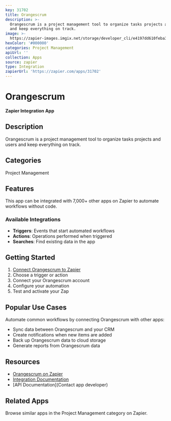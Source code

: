 ```yaml
---
key: 31702
title: Orangescrum
description: >-
  Orangescrum is a project management tool to organize tasks projects and users
  and keep everything on track.
image: >-
  https://zapier-images.imgix.net/storage/developer_cli/e4197dd610feba394cff8ea349948780_2.png?auto=format%2Ccompress&ixlib=python-3.0.0&q=50
hexColor: '#000000'
categories: Project Management
apiUrl: ''
collection: Apps
source: zapier
type: Integration
zapierUrl: 'https://zapier.com/apps/31702'
---
```

# Orangescrum

**Zapier Integration App**

## Description

Orangescrum is a project management tool to organize tasks projects and users and keep everything on track.

## Categories

Project Management

## Features

This app can be integrated with 7,000+ other apps on Zapier to automate workflows without code.

### Available Integrations

- **Triggers**: Events that start automated workflows
- **Actions**: Operations performed when triggered
- **Searches**: Find existing data in the app

## Getting Started

1. [Connect Orangescrum to Zapier](https://zapier.com/apps/31702)
2. Choose a trigger or action
3. Connect your Orangescrum account
4. Configure your automation
5. Test and activate your Zap

## Popular Use Cases

Automate common workflows by connecting Orangescrum with other apps:

- Sync data between Orangescrum and your CRM
- Create notifications when new items are added
- Back up Orangescrum data to cloud storage
- Generate reports from Orangescrum data

## Resources

- [Orangescrum on Zapier](https://zapier.com/apps/31702)
- [Integration Documentation](https://zapier.com/apps/31702/integrations)
- [API Documentation](Contact app developer)

## Related Apps

Browse similar apps in the Project Management category on Zapier.
